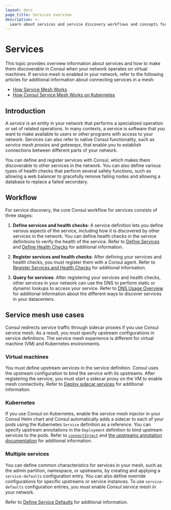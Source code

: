 ```yaml
---
layout: docs
page_title: Services overview
description: >-
  Learn about services and service discovery workflows and concepts for virtual machine environments.
---
```


# Services

This topic provides overview information about services and how to make them discoverable in Consul when your network operates on virtual machines. If service mesh is enabled in your network, refer to the following articles for additional information about connecting services in a mesh:

- [How Service Mesh Works](/consul/docs/connect/connect-internals)
- [How Consul Service Mesh Works on Kubernetes](/consul/docs/k8s/connect)

## Introduction

A _service_ is an entity in your network that performs a specialized operation or set of related operations. In many contexts, a service is software that you want to make available to users or other programs with access to your network. Services can also refer to native Consul functionality, such as _service mesh proxies_ and _gateways_, that enable you to establish connections between different parts of your network.

You can define and register services with Consul, which makes them discoverable to other services in the network. You can also define various types of health checks that perform several safety functions, such as allowing a web balancer to gracefully remove failing nodes and allowing a database to replace a failed secondary.

## Workflow

For service discovery, the core Consul workflow for services consists of three stages:

1. **Define services and health checks**: A service definition lets you define various aspects of the service, including how it is discovered by other services in the network. You can define health checks in the service definitions to verify the health of the service. Refer to [Define Services](/consul/docs/services/usage/define-services) and [Define Health Checks](/consul/docs/services/usage/checks) for additional information.

1. **Register services and health checks**: After defining your services and health checks, you must register them with a Consul agent. Refer to [Register Services and Health Checks](/consul/docs/services/usage/register-services-checks) for additional information.

1. **Query for services**: After registering your services and health checks, other services in your network can use the DNS to perform static or dynamic lookups to access your service. Refer to [DNS Usage Overview](/consul/docs/services/discovery/dns-overview) for additional information about the different ways to discover services in your datacenters.


## Service mesh use cases

Consul redirects service traffic through sidecar proxies if you use Consul service mesh. As a result, you must specify upstream configurations in service definitions. The service mesh experience is different for virtual machine (VM) and Kubernetes environments.

### Virtual machines

You must define upstream services in the service definition. Consul uses the upstream configuration to bind the service with its upstreams. After registering the service, you must start a sidecar proxy on the VM to enable mesh connectivity. Refer to [Deploy sidecar services](/consul/docs/connect/proxies/deploy-sidecar-services) for additional information.

### Kubernetes

If you use Consul on Kubernetes, enable the service mesh injector in your Consul Helm chart and Consul automatically adds a sidecar to each of your pods using the Kubernetes `Service` definition as a reference. You can specify upstream annotations in the `Deployment` definition to bind upstream services to the pods.
Refer to [`connectInject`](/consul/docs/k8s/connect#installation-and-configuration) and [the upstreams annotation documentation](/consul/docs/k8s/annotations-and-labels#consul-hashicorp-com-connect-service-upstreams) for additional information.

### Multiple services

You can define common characteristics for services in your mesh, such as the admin partition, namespace, or upstreams, by creating and applying a `service-defaults` configuration entry. You can also define override configurations for specific upstreams or service instances. To use `service-defaults` configuration entries, you must enable Consul service mesh in your network.

Refer to [Define Service Defaults](/consul/docs/services/usage/define-services#define-service-defaults) for additional information.
